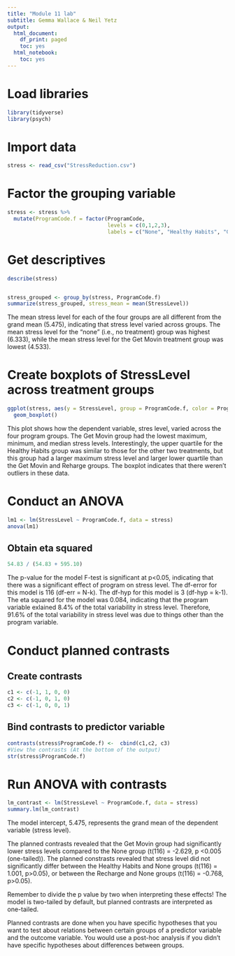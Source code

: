 ```yaml
---
title: "Module 11 lab"
subtitle: Gemma Wallace & Neil Yetz
output:
  html_document:
    df_print: paged
    toc: yes
  html_notebook:
    toc: yes
---
```


# Load libraries
```r
library(tidyverse)
library(psych)
```

# Import data
```r
stress <- read_csv("StressReduction.csv")
```

# Factor the grouping variable
```r
stress <- stress %>% 
  mutate(ProgramCode.f = factor(ProgramCode, 
                                levels = c(0,1,2,3),
                                labels = c("None", "Healthy Habits", "Get Movin", "Recharge")))
```


# Get descriptives
```r
describe(stress)


stress_grouped <- group_by(stress, ProgramCode.f)
summarize(stress_grouped, stress_mean = mean(StressLevel))

```
The mean stress level for each of the four groups are all different from the grand mean (5.475), indicating that stress level varied across groups. The mean stress level for the "none" (i.e., no treatment) group was highest (6.333), while the mean stress level for the Get Movin treatment group was lowest (4.533).

# Create boxplots of StressLevel across treatment groups
```r
ggplot(stress, aes(y = StressLevel, group = ProgramCode.f, color = ProgramCode.f)) +
  geom_boxplot() 
```
This plot shows how the dependent variable, stres level, varied across the four program groups. The Get Movin group had the lowest maximum, minimum, and median stress levels. Interestingly, the upper quartile for the Healthy Habits group was similar to those for the other two treatments, but this group had a larger maximum stress level and larger lower quartile than the Get Movin and Reharge groups. The boxplot indicates that there weren't outliers in these data.

# Conduct an ANOVA
```r
lm1 <- lm(StressLevel ~ ProgramCode.f, data = stress)
anova(lm1)
```
## Obtain eta squared
```r
54.83 / (54.83 + 595.10)
```

The p-value for the model F-test is significant at p<0.05, indicating that there was a significant effect of program on stress level.
The df-error for this model is 116 (df-err = N-k).
The df-hyp for this model is 3 (df-hyp = k-1).
The eta squared for the model was 0.084, indicating that the program variable exlained 8.4% of the total variability in stress level. Therefore, 91.6% of the total variability in stress level was due to things other than the program variable.

# Conduct planned contrasts
## Create contrasts
```r
c1 <- c(-1, 1, 0, 0)
c2 <- c(-1, 0, 1, 0)
c3 <- c(-1, 0, 0, 1)
```

## Bind contrasts to predictor variable 
```r
contrasts(stress$ProgramCode.f) <-  cbind(c1,c2, c3)
#View the contrasts (At the bottom of the output)
str(stress$ProgramCode.f)
```

# Run ANOVA with contrasts
```r
lm_contrast <- lm(StressLevel ~ ProgramCode.f, data = stress)
summary.lm(lm_contrast)
```

The model intercept, 5.475, represents the grand mean of the dependent variable (stress level).

The planned contrasts revealed that the Get Movin group had significantly lower stress levels compared to the None group (t(116) = -2.629, p <0.005 (one-tailed)). The planned constrasts revealed that stress level did not significantly differ between the Healthy Habits and None groups (t(116) = 1.001, p>0.05), or between the Recharge and None groups (t(116) = -0.768, p>0.05).

Remember to divide the p value by two when interpreting these effects! The model is two-tailed by default, but planned contrasts are interpreted as one-tailed.

Planned contrasts are done when you have specific hypotheses that you want to test about relations between certain groups of a predictor variable and the outcome variable. You would use a post-hoc analysis if you didn't have specific hypotheses about differences between groups.
